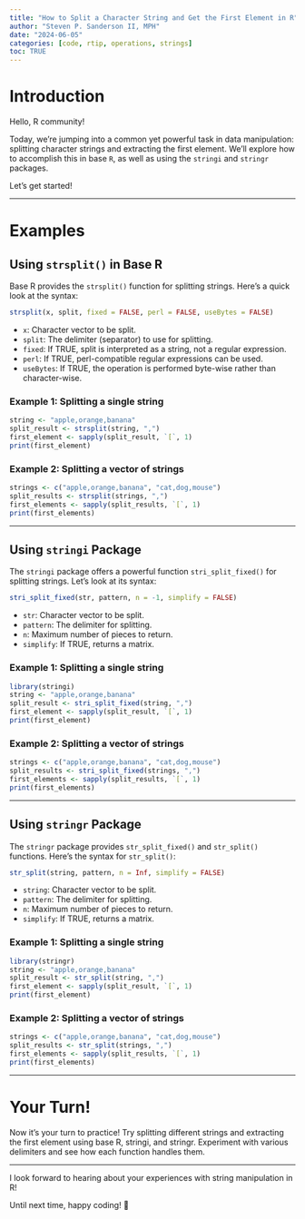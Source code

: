 ```yaml
---
title: "How to Split a Character String and Get the First Element in R"
author: "Steven P. Sanderson II, MPH"
date: "2024-06-05"
categories: [code, rtip, operations, strings]
toc: TRUE
---
```


# Introduction

Hello, R community! 

Today, we’re jumping into a common yet powerful task in data manipulation: splitting character strings and extracting the first element. We’ll explore how to accomplish this in base `R`, as well as using the `stringi` and `stringr` packages.

Let’s get started!

---

# Examples

## Using `strsplit()` in Base R

Base R provides the `strsplit()` function for splitting strings. Here’s a quick look at the syntax:

```r
strsplit(x, split, fixed = FALSE, perl = FALSE, useBytes = FALSE)
```

-   `x`: Character vector to be split.
-   `split`: The delimiter (separator) to use for splitting.
-   `fixed`: If TRUE, split is interpreted as a string, not a regular expression.
-   `perl`: If TRUE, perl-compatible regular expressions can be used.
-   `useBytes`: If TRUE, the operation is performed byte-wise rather than character-wise.

### Example 1: Splitting a single string

```r
string <- "apple,orange,banana"
split_result <- strsplit(string, ",")
first_element <- sapply(split_result, `[`, 1)
print(first_element)
```

### Example 2: Splitting a vector of strings

```r
strings <- c("apple,orange,banana", "cat,dog,mouse")
split_results <- strsplit(strings, ",")
first_elements <- sapply(split_results, `[`, 1)
print(first_elements)
```

---

## Using `stringi` Package

The `stringi` package offers a powerful function `stri_split_fixed()` for splitting strings. Let’s look at its syntax:

```r
stri_split_fixed(str, pattern, n = -1, simplify = FALSE)
```

-   `str`: Character vector to be split.
-   `pattern`: The delimiter for splitting.
-   `n`: Maximum number of pieces to return.
-   `simplify`: If TRUE, returns a matrix.

### Example 1: Splitting a single string

```r
library(stringi)
string <- "apple,orange,banana"
split_result <- stri_split_fixed(string, ",")
first_element <- sapply(split_result, `[`, 1)
print(first_element)
```

### Example 2: Splitting a vector of strings

```r
strings <- c("apple,orange,banana", "cat,dog,mouse")
split_results <- stri_split_fixed(strings, ",")
first_elements <- sapply(split_results, `[`, 1)
print(first_elements)
```

---

## Using `stringr` Package

The `stringr` package provides `str_split_fixed()` and `str_split()` functions. Here’s the syntax for `str_split()`:

```r
str_split(string, pattern, n = Inf, simplify = FALSE)
```

-   `string`: Character vector to be split.
-   `pattern`: The delimiter for splitting.
-   `n`: Maximum number of pieces to return.
-   `simplify`: If TRUE, returns a matrix.

### Example 1: Splitting a single string

```r
library(stringr)
string <- "apple,orange,banana"
split_result <- str_split(string, ",")
first_element <- sapply(split_result, `[`, 1)
print(first_element)
```

### Example 2: Splitting a vector of strings

```r
strings <- c("apple,orange,banana", "cat,dog,mouse")
split_results <- str_split(strings, ",")
first_elements <- sapply(split_results, `[`, 1)
print(first_elements)
```

---

# Your Turn!

Now it’s your turn to practice! Try splitting different strings and extracting the first element using base R, stringi, and stringr. Experiment with various delimiters and see how each function handles them.

---

I look forward to hearing about your experiences with string manipulation in R!

Until next time, happy coding! 🚀